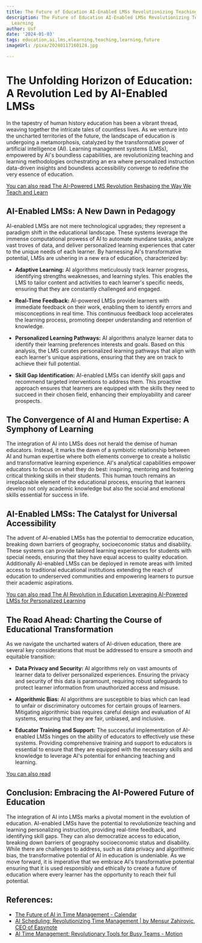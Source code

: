 ```yaml
---
title: The Future of Education AI-Enabled LMSs Revolutionizing Teaching and Learning
description: The Future of Education AI-Enabled LMSs Revolutionizing Teaching and
  Learning
author: Usf
date: '2024-01-03'
tags: education,ai,lms,elearning,teaching,learning,future
imageUrl: /pixa/20240117160124.jpg

---
```

# The Unfolding Horizon of Education: A Revolution Led by AI-Enabled LMSs

In the tapestry of human history education has been a vibrant thread, weaving together the intricate tales of countless  lives. As  we venture into the uncharted territories of the future, the landscape of education is undergoing a metamorphosis,  catalyzed by the transformative power of artificial intelligence (AI).  Learning management systems  (LMSs), empowered by AI's  boundless  capabilities, are revolutionizing teaching and learning methodologies orchestrating an era where personalized instruction data-driven insights and boundless accessibility converge to redefine the very essence of education.

[You can also read The AI-Powered  LMS Revolution Reshaping the Way We Teach and Learn](The%20AI-Powered%20LMS%20Revolution%20Reshaping%20the%20Way%20We%20Teach%20and%20Learn)


## AI-Enabled LMSs: A New Dawn in Pedagogy

AI-enabled LMSs are not mere technological upgrades;  they represent  a paradigm shift in the educational landscape. These systems leverage the immense  computational prowess of AI to automate mundane tasks, analyze vast troves of data, and  deliver personalized learning experiences that cater to the  unique needs of each learner. By harnessing AI's transformative potential, LMSs are ushering in a new era of  education, characterized by:

- **Adaptive Learning:** AI algorithms meticulously track learner progress, identifying strengths weaknesses, and learning styles. This enables the LMS to tailor content and activities  to each learner's specific needs,  ensuring that they are constantly challenged and engaged.

- **Real-Time Feedback:** AI-powered LMSs provide learners with immediate feedback on their work,  enabling them to identify errors and misconceptions in real time. This continuous feedback loop accelerates the learning process, promoting  deeper understanding and retention of knowledge.

-  **Personalized Learning Pathways:** AI algorithms analyze learner data to identify their learning  preferences interests and goals. Based on this analysis,  the LMS curates personalized learning pathways  that align with  each learner's unique aspirations, ensuring that they are on track to achieve their full potential.

- **Skill Gap Identification:** AI-enabled LMSs can identify  skill gaps and recommend targeted interventions to address them. This proactive approach ensures that learners are equipped with the skills  they need to succeed in their chosen field, enhancing their employability and career prospects.

## The Convergence of  AI and Human Expertise: A Symphony of Learning

The integration of AI into LMSs  does not herald the  demise of human educators. Instead, it marks the dawn  of a symbiotic relationship between  AI and human expertise where both elements converge to create  a holistic and transformative learning experience. AI's analytical capabilities empower educators  to focus on what they do best: inspiring,  mentoring  and fostering critical thinking  skills in their students. This human touch remains an irreplaceable element of the educational process, ensuring that learners develop  not only academic knowledge  but also the social and emotional skills essential for success in life.

## AI-Enabled LMSs: The Catalyst for Universal Accessibility

The  advent of AI-enabled LMSs has the  potential to  democratize education, breaking down barriers of geography, socioeconomic status and  disability. These systems can provide tailored learning experiences for students  with  special  needs, ensuring that they have equal access to quality education. Additionally AI-enabled LMSs can be deployed in remote areas  with limited access to traditional educational institutions extending the reach of education to underserved communities  and  empowering learners to pursue their academic aspirations.

[You can also read The AI Revolution in Education Leveraging AI-Powered LMSs for Personalized Learning](The%20AI%20Revolution%20in%20Education%20Leveraging%20AI-Powered%20LMSs%20for%20Personalized%20Learning)


## The Road Ahead: Charting the  Course of Educational  Transformation

As we navigate the uncharted waters of  AI-driven education, there are several key considerations  that must be addressed  to ensure a smooth and equitable  transition:

- **Data  Privacy and Security:**  AI algorithms  rely on vast amounts of learner data to deliver personalized experiences. Ensuring the privacy and security of this data is paramount, requiring robust safeguards to protect learner information from unauthorized access  and misuse.

- **Algorithmic  Bias:** AI algorithms are susceptible to bias which can lead to unfair or discriminatory outcomes for certain groups  of learners.  Mitigating algorithmic bias requires careful design and evaluation of AI systems, ensuring that they are fair,  unbiased, and inclusive.

-  **Educator Training  and Support:** The  successful implementation of AI-enabled LMSs hinges on the ability of educators to  effectively  use these systems. Providing comprehensive training  and support to educators is essential to  ensure that they  are equipped with the necessary skills and  knowledge to leverage AI's potential for enhancing teaching and  learning.

[You can also read  ]()


## Conclusion: Embracing the AI-Powered Future of Education

The integration of AI into LMSs marks a pivotal moment in the evolution of education. AI-enabled LMSs have the potential to revolutionize teaching and learning personalizing instruction, providing  real-time feedback, and identifying skill gaps. They can  also democratize access to education, breaking  down barriers of geography  socioeconomic status and disability. While  there are challenges to address, such as data privacy and algorithmic bias, the transformative potential of AI in education is undeniable. As we move forward, it is imperative that  we embrace AI's  transformative potential  ensuring that it is used responsibly and ethically to create a future of education where every learner has the opportunity  to reach their full potential.

## References:
- [The Future of AI in Time Management - Calendar](https://www.calendar.com/blog/the-future-of-ai-in-time-management/)
- [AI Scheduling: Revolutionizing Time Management | by Mensur Zahirovic, CEO of Easynote](https://mensurzahirovic.medium.com/ai-scheduling-revolutionizing-time-management-9e5dfbf602c7)
- [AI Time Management: Revolutionary Tools for Busy Teams - Motion](https://www.usemotion.com/blog/ai-time-management)
